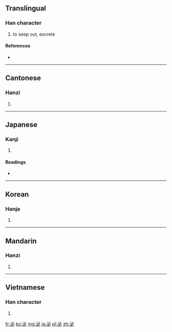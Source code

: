 ==Translingual==

===Han character===
{{Han char|rn=85|rad=水|as=05|sn=8|four=3310<sub>0</sub>|canj=水心竹 (EPH)}}

# to seep out, excrete

====References====
* {{Han ref|kx=0615.180|dkj=17279|dj=1009.140|hdz=31595.040|uh=6CCC|ud=27852|bh=AA63|bd=43619}}

----

==Cantonese==

===Hanzi===
{{yue-hanzi|jyut=|y=bei3}}

# {{defn|Cantonese|sort=水05}}

----

==Japanese==

===Kanji===
{{ja-kanji|grade=c|rs=水05}}

# {{defn|Japanese|sort=水05}}

====Readings====
* {{ja-readings|on=[[ひつ]] (hitsu), [[ひ]] (hi)|kun=[[ながれる]] (nagareru), [[にじむ]] (nijimu)}}

----

==Korean==

===Hanja===
{{ko-hanja|hangeul=[[필]], [[비]]|eumhun=|rv=pil, bi|mr=p'il, pi|y=phil, pi}}

# {{defn|Korean|sort=水05}}

----

==Mandarin==

===Hanzi===
{{cmn-hanzi|pin=[[mì]] ([[mi4]])|wg=mi<sup>4</sup>}}

# {{defn|Mandarin|sort=水05}}

----

==Vietnamese==

===Han character===
{{vi-hantu|[[tất]], [[tiết]]|rs=水05}}

# {{defn|Vietnamese|sort=水05}}

[[fr:泌]]
[[ko:泌]]
[[mg:泌]]
[[ja:泌]]
[[pl:泌]]
[[zh:泌]]